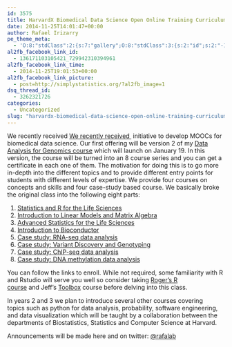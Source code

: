 ```yaml
---
id: 3575
title: HarvardX Biomedical Data Science Open Online Training Curriculum launches on January 19
date: 2014-11-25T14:01:47+00:00
author: Rafael Irizarry
pe_theme_meta:
  - 'O:8:"stdClass":2:{s:7:"gallery";O:8:"stdClass":3:{s:2:"id";s:2:"-1";s:5:"width";s:0:"";s:6:"height";s:0:"";}s:5:"video";O:8:"stdClass":1:{s:2:"id";s:2:"-1";}}'
al2fb_facebook_link_id:
  - 136171103105421_729942310394961
al2fb_facebook_link_time:
  - 2014-11-25T19:01:53+00:00
al2fb_facebook_link_picture:
  - post=http://simplystatistics.org/?al2fb_image=1
dsq_thread_id:
  - 3262321726
categories:
  - Uncategorized
slug: "harvardx-biomedical-data-science-open-online-training-curriculum-launches-on-january-19"
---
```

We recently received [We recently received ](http://bd2k.nih.gov/FY14/COE/COE.html#sthash.ESkvsyrj.dpbs) initiative to develop MOOCs for biomedical data science. Our first offering will be version 2 of my [Data Analysis for Genomics course](http://simplystatistics.org/2014/03/31/data-analysis-for-genomic-edx-course/) which will launch on January 19. In this version, the course will be turned into an 8 course series and you can get a certificate in each one of them. The motivation for doing this is to go more in-depth into the different topics and to provide different entry points for students with different levels of expertise. We provide four courses on concepts and skills and four case-study based course. We basically broke the original class into the following eight parts:

  1. [Statistics and R for the Life Sciences](https://www.edx.org/course/statistics-with-r-for-life-sciences-harvardx-ph525-1x#.VHTQgmTF86B)
  2. [Introduction to Linear Models and Matrix Algebra](https://www.edx.org/course/introduction-to-linear-models-and-matrix-algebra-harvardx-ph525-2x#.VHTQxGTF86B)
  3. [Advanced Statistics for the Life Sciences](https://www.edx.org/course/advanced-statistics-for-the-life-sciences-harvardx-ph525-3x#.VHTQ0GTF86B)
  4. [Introduction to Bioconductor](https://www.edx.org/course/introduction-to-bioconductor-harvardx-ph525-4x#.VHTQ22TF86B)
  5. [Case study: RNA-seq data analysis](https://www.edx.org/course/case-study-rna-seq-data-analysis-harvardx-ph525-5x#.VHTQ5mTF86B)
  6. [Case study: Variant Discovery and Genotyping](https://www.edx.org/course/case-study-variant-discovery-and-genotyping-harvardx-ph525-6x#.VHTQ-WTF86B)
  7. [Case study: ChIP-seq data analysis](https://www.edx.org/course/case-study-chip-seq-data-analysis-harvardx-ph525-7x#.VHTRBWTF86B)
  8. [Case study: DNA methylation data analysis](https://www.edx.org/course/case-study-dna-methylation-data-analysis-harvardx-ph525-8x#.VHTREmTF86B)

You can follow the links to enroll. While not required, some familiarity with R and Rstudio will serve you well so consider taking [Roger's R course](https://www.coursera.org/course/rprog) and Jeff's [Toolbox](https://www.coursera.org/course/datascitoolbox) course before delving into this class.

In years 2 and 3 we plan to introduce several other courses covering topics such as python for data analysis, probability, software engineering, and data visualization which will be taught by a collaboration between the departments of Biostatistics, Statistics and Computer Science at Harvard.

Announcements will be made here and on twitter: [@rafalab](https://twitter.com/rafalab)

&nbsp;
